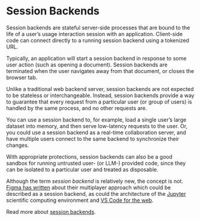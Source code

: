 # Session Backends

Session backends are stateful server-side processes that are bound to the life of a
user’s usage interaction session with an application. Client-side code can connect directly
to a running session backend using a tokenized URL.

Typically, an application will start a session backend in response to some user action
(such as opening a document). Session backends are terminated when the user navigates
away from that document, or closes the browser tab.

Unlike a traditional web backend server, session backends are not expected to be stateless
or interchangeable. Instead, session backends provide a way to guarantee that every
request from a particular user (or group of users) is handled by the same process, and
no other requests are.

You can use a session backend to, for example, load a single user’s large dataset
into memory, and then serve low-latency requests to the user. Or, you could use a session backend
as a real-time collaboration server, and have multiple users connect to the same backend
to synchronize their changes.

With appropriate protections, session backends can also be a good sandbox for running untrusted
user- (or LLM-) provided code, since they can be isolated to a particular user and treated as disposable.

Although the term *session backend* is relatively new, the concept is not. [Figma has written](https://www.figma.com/blog/rust-in-production-at-figma/#scaling-our-service-with-rust)
about their multiplayer approach which could be described as a session backend, as could the architecture
of the [Jupyter](https://jupyter.org/) scientific computing environment and [VS Code for the web](https://code.visualstudio.com/docs/editor/vscode-web).

Read more about [session backends](https://jamsocket.com/blog/session-backends).